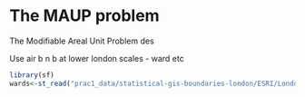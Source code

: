# The MAUP problem

The Modifiable Areal Unit Problem des

Use air b n b at lower london scales - ward etc


```r
library(sf)
wards<-st_read("prac1_data/statistical-gis-boundaries-london/ESRI/London_Ward.shp")
```

